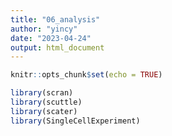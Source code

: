 ---
title: "06_analysis"
author: "yincy"
date: "2023-04-24"
output: html_document
---

```{r setup, include=FALSE}
knitr::opts_chunk$set(echo = TRUE)
```


```{r}
library(scran)
library(scuttle)
library(scater)
library(SingleCellExperiment)
```





























